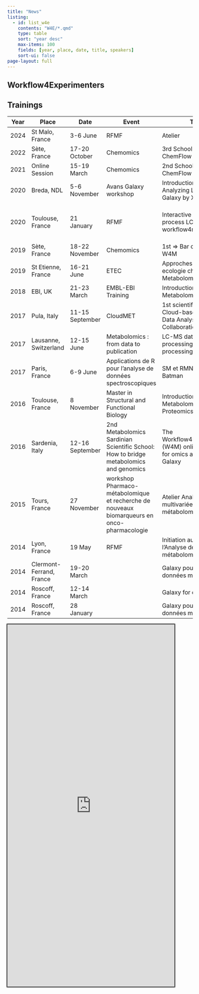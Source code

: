 ---
title: "News"
listing: 
  - id: list_w4e
    contents: "W4E/*.qmd"
    type: table
    sort: "year desc"
    max-items: 100
    fields: [year, place, date, title, speakers]
    sort-ui: false
page-layout: full
---

::: {.panel-tabset}
## Workflow4Experimenters

:::{#list_w4e}
:::

## Trainings

| Year | Place                    | Date            | Event                                                                                       | Training                                                                             | Speaker                                     |
|------|--------------------------|-----------------|---------------------------------------------------------------------------------------------|--------------------------------------------------------------------------------------|---------------------------------------------|
| 2024 | St Malo, France          | 3-6 June        | RFMF                                                                                        | Atelier                                                                              |                                             |
| 2022 | Sète, France             | 17-20 October   | Chemomics                                                                                   | 3rd School => Bar camp ChemFlow / W4M                                                |                                             |
| 2021 | Online Session           | 15-19 March     | Chemomics                                                                                   | 2nd School => Bar camp ChemFlow / W4M                                                |                                             |
| 2020 | Breda, NDL               | 5-6 November    | Avans Galaxy workshop                                                                       | Introduction of to XCMS, Analyzing LC-MS data with Galaxy by XCMS functions          | Yann Guitton                                |
| 2020 | Toulouse, France         | 21 January      | RFMF                                                                                        | Interactive tutorial, How to process LC-MS data with workflow4metabolomics.org       | Y Guitton, M. Tremblay-Franco, F. Giacomoni |
| 2019 | Sète, France             | 18-22 November  | Chemomics                                                                                   | 1st => Bar camp ChemFlow / W4M                                                       |                                             |
| 2019 | St Etienne, France       | 16-21 June      | ETEC                                                                                        | Approches "Omiques" en ecologie chimique - Atelier Metabolomique avec W4M            | Binta Dieme                                 |
| 2018 | EBI, UK                  | 21-23 March     | EMBL-EBI Training                                                                           | Introduction to Metabolomics Analysis                                                | Etienne Thevenot                            |
| 2017 | Pula, Italy              | 11-15 September | CloudMET                                                                                    | 1st scientific school on Cloud-based Metabolomics Data Analysis and Collaboration    |                                             |
| 2017 | Lausanne, Switzerland    | 12-15 June      | Metabolomics : from data to publication                                                     | LC-MS data pre-processing/MS data processing                                         | Yann Guitton                                |
| 2017 | Paris, France            | 6-9 June        | Applications de R pour l’analyse de données spectroscopiques                                | SM et RMN : XCMS et Batman                                                           | Alain PARIS                                 |
| 2016 | Toulouse, France         | 8 November      | Master in Structural and Functional Biology                                                 | Introduction to Statistics for Metabolomics and Proteomics                           | Marie Tremblay-Franco                       |
| 2016 | Sardenia, Italy          | 12-16 September | 2nd Metabolomics Sardinian Scientific School: How to bridge metabolomics and genomics       | The Workflow4Metabolomics (W4M) online infrastructure for omics analysis with Galaxy |                                             |
| 2015 | Tours, France            | 27 November     | workshop Pharmaco-métabolomique et recherche de nouveaux biomarqueurs en onco-pharmacologie | Atelier Analyses multivariées des données métabolomiques                             |                                             |
| 2014 | Lyon, France             | 19 May          | RFMF                                                                                        | Initiation au traitement et à l'Analyse des données métabolomiques                   |                                             |
| 2014 | Clermont-Ferrand, France | 19-20 March     |                                                                                             | Galaxy pour l'analyse de données métabolomique                                       |                                             |
| 2014 | Roscoff, France          | 12-14 March     |                                                                                             | Galaxy for developper                                                                |                                             |
| 2014 | Roscoff, France          | 28 January      |                                                                                             | Galaxy pour l'analyse de données métabolomique                                       |                                             |

:::


<!-- ```{=html} -->
<!-- <a  -->
<!-- class="twitter-timeline"  -->
<!-- href="https://twitter.com/workflow4metabo?ref_src=twsrc%5Etfw"> -->
<!-- Tweets by workflow4metabo</a> -->
<!-- <script async src="https://platform.twitter.com/widgets.js"  -->
<!-- charset="utf-8"></script> -->
<!-- ``` -->
:::{.column-margin}
```{=html}
<iframe style="
  width:90%;
  height:70em;
  border-style:none;
  box-shadow:0px 0px 2px 2px"
  src="https://twitter.com/workflow4metabo" title="Tweets by @workflow4metabo"
></iframe>
```
:::
